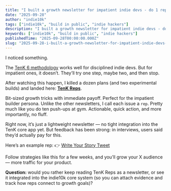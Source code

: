 ```yaml
---
title: "I built a growth newsletter for impatient indie devs - do 1 rep today, see yoru saas grow"
date: "2025-09-28"
author: "indie10k"
tags: ["indie10k", "build in public", "indie hackers"]
description: "I built a growth newsletter for impatient indie devs - do 1 rep today, see yoru saas grow"
keywords: ["indie10k", "build in public", "indie hackers"]
publishedTime: "2025-09-28T00:00:00.000Z"
slug: "2025-09-28-i-built-a-growth-newsletter-for-impatient-indie-devs-do-1-rep-today-see-yoru-saas-grow-6QwkI6txVHJkBUJeY1Ns"
---
```


I noticed something.

The [TenK 6 methodology](https://indie10k.com/tenk6) works well for disciplined indie devs.
But for impatient ones, it doesn’t.
They’ll try one step, maybe two, and then stop.

After watching this happen, I killed a dozen plans (and two experimental builds) and landed here: [**TenK Reps**](https://indie10k.com/reps?utm_source=indiehackers).

Bit-sized growth tricks with immediate payoff. 
Perfect for the impatient builder persona.
Unlike the other newsletters, I call each issue a `rep`.
Pretty much like you do ten push-ups at gym.
Actionable, quick action, and more importantly, no fluff.

Right now, it’s just a lightweight newsletter — no tight integration into the TenK core app yet. But feedback has been strong: in interviews, users said they’d actually pay for this.

Here’s an example rep:
👉 [Write Your Story Tweet](https://indie10k.com/reps/write-your-story-tweet-70ef291b-bfc7-4d6e-ba5a-e15944587920)

Follow strategies like this for a few weeks, and you’ll grow your X audience — more traffic for your product.

**Question:** would you rather keep reading TenK Reps as a newsletter, or see it integrated into the indie10k core system (so you can attach evidence and track how reps connect to growth goals)?